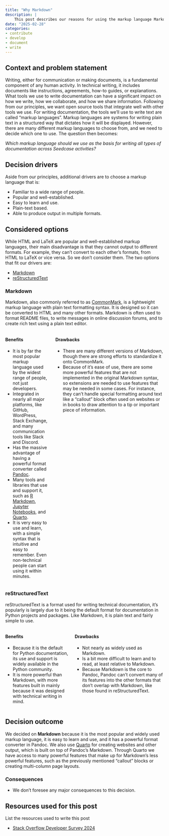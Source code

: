 ```yaml
---
title: "Why Markdown"
description: |
    This post describes our reasons for using the markup language Markdown for documentation.
date: "2025-02-28"
categories:
- contribute
- develop
- document
- write
---
```


## Context and problem statement

Writing, either for communication or making documents, is a fundamental component of any human activity.
In technical writing, it includes documents like instructions, agreements, how-to guides, or explanations. What tools we
use to write documentation can have a significant impact on how we
write, how we collaborate, and how we share information. Following from
our principles, we want open source tools that integrate well with other
tools we use. For writing documentation, the tools we'll use to write text are called "markup languages". Markup languages are systems for writing plain text in a structured way that dictates how it will be displayed. However, there
are many different markup languages to choose from, and we need to
decide which one to use. The question then becomes:

*Which markup language should we use as the basis for writing all types
of documentation across Seedcase activities?*

## Decision drivers

Aside from our principles, additional drivers are to choose a markup language that is:

-   Familiar to a wide range of people.
-   Popular and well-established.
-   Easy to learn and use.
-   Plain-text based.
-   Able to produce output in multiple formats.

## Considered options

While HTML and LaTeX are popular and well-established markup languages,
their main disadvantage is that they cannot output to different formats.
For example, they can't convert to each other's formats, from HTML to LaTeX or vice versa.
So we don't consider them. The two options that fit our drivers
are:

-   [Markdown](https://en.wikipedia.org/wiki/Markdown)
-   [reStructuredText](https://en.wikipedia.org/wiki/ReStructuredText)

### Markdown

Markdown, also commonly referred to as
[CommonMark](https://commonmark.org/), is a lightweight markup language
with plain text formatting syntax. It is designed so it can be
converted to HTML and many other formats.
Markdown is often used to format README files, to write messages in
online discussion forums, and to create rich text using a plain text
editor.

::::: columns
::: column
#### Benefits

-   It is by far the most popular markup language used by the widest
    range of people, not just developers.
-   Integrated in nearly all major platforms, like GitHub, WordPress,
    Stack Exchange, and many communication tools like Slack and Discord.
-   Has the massive advantage of having a powerful format converter
    called [Pandoc](https://pandoc.org/).
-   Many tools and libraries that use and support it, such as [R
    Markdown](https://rmarkdown.rstudio.com/), [Jupyter
    Notebooks](https://jupyter.org/), and [Quarto](https://quarto.org/).
-   It is very easy to use and learn, with a simple syntax that is
    intuitive and easy to remember. Even non-technical people can start
    using it within minutes.
:::

::: column
#### Drawbacks

-   There are many different versions of Markdown, though there are
    strong efforts to standardize it onto CommonMark.
-   Because of it's ease of use, there are some more powerful features
    that are not implemented in the original Markdown syntax, so
    extensions are needed to use features that may be needed in some
    cases. For instance, they can't handle special formatting around text 
    like a "callout" block often used on websites or in books to draw attention
    to a tip or important piece of information.
:::
:::::

### reStructuredText

reStructuredText is a format used for writing technical documentation,
it's popularly is largely due to it being the default format for
documentation in Python projects and packages. Like Markdown, it is
plain text and fairly simple to use.

::::: columns
::: column
#### Benefits

-   Because it is the default for Python documentation, its use and
    support is widely available in the Python community.
-   It is more powerful than Markdown, with more features built in
    mainly because it was designed with technical writing in mind.
:::

::: column
#### Drawbacks

-   Not nearly as widely used as Markdown.
-   Is a bit more difficult to learn and to read, at least relative to
    Markdown.
-   Because Markdown is the
    core to Pandoc, Pandoc can't convert many of its features into the other
    formats that don't overlap with Markdown, like those found in reStructuredText.
:::
:::::

## Decision outcome

We decided on **Markdown** because it is the most popular and widely
used markup language, it is easy to learn and use, and it has a powerful
format converter in Pandoc. We also use [Quarto](/why-quarto/index.qmd)
for creating websites and other output, which is built on top of
Pandoc's Markdown. Through Quarto we have access to many powerful
features that make up for Markdown's less powerful features, such as the previously
mentioned "callout" blocks or creating multi-column page layouts.

### Consequences

-   We don't foresee any major consequences to this decision.

## Resources used for this post

::: content-hidden
List the resources used to write this post
:::

-   [Stack Overflow Developer Survey
    2024](https://survey.stackoverflow.co/2024/technology#2-programming-scripting-and-markup-languages)
